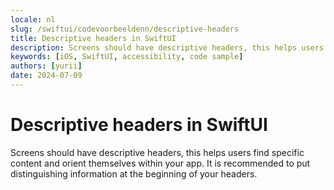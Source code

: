 ```yaml
---
locale: nl
slug: /swiftui/codevoorbeeldenn/descriptive-headers
title: Descriptive headers in SwiftUI
description: Screens should have descriptive headers, this helps users find specific content and orient themselves within your app.
keywords: [iOS, SwiftUI, accessibility, code sample]
authors: [yurii]
date: 2024-07-09
---
```


# Descriptive headers in SwiftUI

Screens should have descriptive headers, this helps users find specific content and orient themselves within your app. It is recommended to put distinguishing information at the beginning of your headers.

<CodeSample id="screen-headers" framework="swiftui" locale="nl"/>
